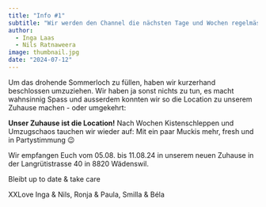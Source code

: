 ```yaml
---
title: "Info #1"
subtitle: "Wir werden den Channel die nächsten Tage und Wochen regelmässig mit Infos füttern."
author:
  - Inga Laas
  - Nils Ratnaweera
image: thumbnail.jpg
date: "2024-07-12"
---
```


Um das drohende Sommerloch zu füllen, haben wir kurzerhand beschlossen umzuziehen. Wir haben ja sonst nichts zu tun, es macht wahnsinnig Spass und ausserdem konnten wir so die Location zu unserem Zuhause machen - oder umgekehrt: 

**Unser Zuhause ist die Location!** Nach Wochen Kistenschleppen und Umzugschaos tauchen wir wieder auf: Mit ein paar Muckis mehr, fresh und in Partystimmung 😉

Wir empfangen Euch vom 05.08. bis 11.08.24 in unserem neuen Zuhause in der Langrütistrasse 40 in 8820 Wädenswil.

Bleibt up to date & take care

XXLove Inga & Nils, Ronja & Paula, Smilla & Béla